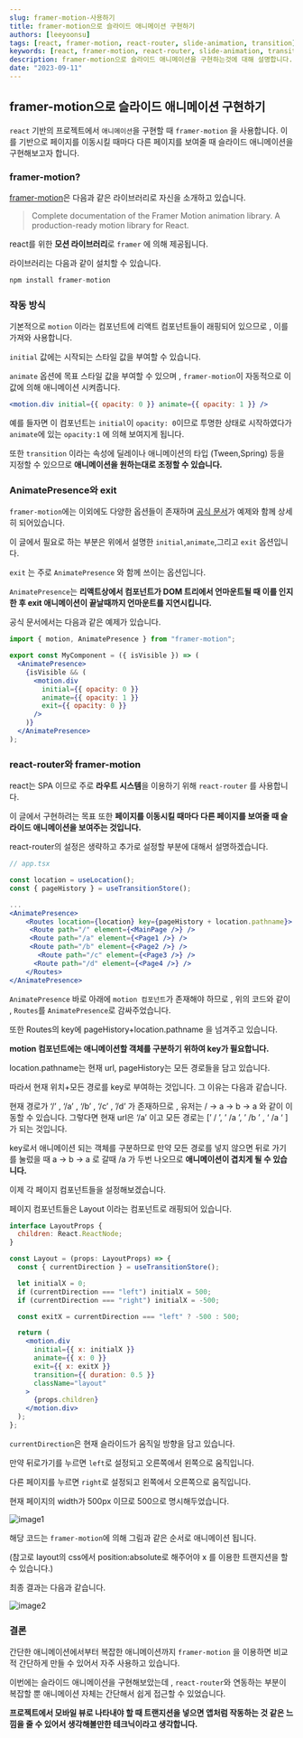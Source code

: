 ```yaml
---
slug: framer-motion-사용하기
title: framer-motion으로 슬라이드 애니메이션 구현하기
authors: [leeyoonsu]
tags: [react, framer-motion, react-router, slide-animation, transition]
keywords: [react, framer-motion, react-router, slide-animation, transition]
description: framer-motion으로 슬라이드 애니메이션을 구현하는것에 대해 설명합니다.
date: "2023-09-11"
---
```


## framer-motion으로 슬라이드 애니메이션 구현하기

`react` 기반의 프로젝트에서 `애니메이션`을 구현할 때 `framer-motion` 을 사용합니다. 이를 기반으로 페이지를 이동시킬 때마다 다른 페이지를 보여줄 때 슬라이드 애니메이션을 구현해보고자 합니다.

### framer-motion?

[framer-motion](https://www.framer.com/motion/)은 다음과 같은 라이브러리로 자신을 소개하고 있습니다.

> Complete documentation of the Framer Motion animation library. A production-ready motion library for React.

react를 위한 **모션 라이브러리**로 `framer` 에 의해 제공됩니다.

라이브러리는 다음과 같이 설치할 수 있습니다.

```jsx
npm install framer-motion
```

### 작동 방식

기본적으로 `motion` 이라는 컴포넌트에 리액트 컴포넌트들이 래핑되어 있으므로 , 이를 가져와 사용합니다.

`initial` 값에는 시작되는 스타일 값을 부여할 수 있습니다.

`animate` 옵션에 목표 스타일 값을 부여할 수 있으며 , `framer-motion`이 자동적으로 이 값에 의해 애니메이션 시켜줍니다.

```jsx
<motion.div initial={{ opacity: 0 }} animate={{ opacity: 1 }} />
```

예를 들자면 이 컴포넌트는 `initial`이 `opacity: 0`이므로 투명한 상태로 시작하였다가 `animate`에 있는 `opacity:1` 에 의해 보여지게 됩니다.

또한 `transition` 이라는 속성에 딜레이나 애니메이션의 타입 (Tween,Spring) 등을 지정할 수 있으므로 **애니메이션을 원하는대로 조정할 수 있습니다.**

### AnimatePresence와 exit

`framer-motion`에는 이외에도 다양한 옵션들이 존재하며 [공식 문서](https://www.framer.com/motion/)가 예제와 함께 상세히 되어있습니다.

이 글에서 필요로 하는 부분은 위에서 설명한 `initial`,`animate`,그리고 `exit` 옵션입니다.

`exit` 는 주로 `AnimatePresence` 와 함께 쓰이는 옵션입니다.

`AnimatePresence`는 **리액트상에서 컴포넌트가 DOM 트리에서 언마운트될 때 이를 인지한 후 exit 애니메이션이 끝날때까지 언마운트를 지연시킵니다.**

공식 문서에서는 다음과 같은 예제가 있습니다.

```jsx
import { motion, AnimatePresence } from "framer-motion";

export const MyComponent = ({ isVisible }) => (
  <AnimatePresence>
    {isVisible && (
      <motion.div
        initial={{ opacity: 0 }}
        animate={{ opacity: 1 }}
        exit={{ opacity: 0 }}
      />
    )}
  </AnimatePresence>
);
```

### react-router와 framer-motion

react는 SPA 이므로 주로 **라우트 시스템**을 이용하기 위해 `react-router` 를 사용합니다.

이 글에서 구현하려는 목표 또한 **페이지를 이동시킬 때마다 다른 페이지를 보여줄 때 슬라이드 애니메이션을 보여주는 것입니다.**

react-router의 설정은 생략하고 추가로 설정할 부분에 대해서 설명하겠습니다.

```jsx
// app.tsx

const location = useLocation();
const { pageHistory } = useTransitionStore();

...
<AnimatePresence>
	<Routes location={location} key={pageHistory + location.pathname}>
     <Route path="/" element={<MainPage />} />
     <Route path="/a" element={<Page1 />} />
     <Route path="/b" element={<Page2 />} />
	   <Route path="/c" element={<Page3 />} />
	  <Route path="/d" element={<Page4 />} />
	</Routes>
</AnimatePresence>
```

`AnimatePresence` 바로 아래에 `motion 컴포넌트`가 존재해야 하므로 , 위의 코드와 같이 , `Routes`를 `AnimatePresence`로 감싸주었습니다.

또한 Routes의 key에 pageHistory+location.pathname 을 넘겨주고 있습니다.

**motion 컴포넌트에는 애니메이션할 객체를 구분하기 위하여 key가 필요합니다.**

location.pathname는 현재 url, pageHistory는 모든 경로들을 담고 있습니다.

따라서 현재 위치+모든 경로를 key로 부여하는 것입니다. 그 이유는 다음과 같습니다.

현재 경로가 ‘/’ , ‘/a’ , ‘/b’ , ‘/c’ , ’/d’ 가 존재하므로 , 유저는 / → a → b → a 와 같이 이동할 수 있습니다. 그렇다면 현재 url은 ‘/a’ 이고 모든 경로는 [’ / ’, ’ /a ’, ’ /b ’ , ‘ /a ‘ ] 가 되는 것입니다.

key로서 애니메이션 되는 객체를 구분하므로 만약 모든 경로를 넣지 않으면 뒤로 가기를 눌렀을 때 a → b → a 로 갈때 /a 가 두번 나오므로 **애니메이션이 겹치게 될 수 있습니다.**

이제 각 페이지 컴포넌트들을 설정해보겠습니다.

페이지 컴포넌트들은 Layout 이라는 컴포넌트로 래핑되어 있습니다.

```jsx
interface LayoutProps {
  children: React.ReactNode;
}

const Layout = (props: LayoutProps) => {
  const { currentDirection } = useTransitionStore();

  let initialX = 0;
  if (currentDirection === "left") initialX = 500;
  if (currentDirection === "right") initialX = -500;

  const exitX = currentDirection === "left" ? -500 : 500;

  return (
    <motion.div
      initial={{ x: initialX }}
      animate={{ x: 0 }}
      exit={{ x: exitX }}
      transition={{ duration: 0.5 }}
      className="layout"
    >
      {props.children}
    </motion.div>
  );
};
```

`currentDirection`은 현재 슬라이드가 움직일 방향을 담고 있습니다.

만약 뒤로가기를 누르면 `left`로 설정되고 오른쪽에서 왼쪽으로 움직입니다.

다른 페이지를 누르면 `right`로 설정되고 왼쪽에서 오른쪽으로 움직입니다.

현재 페이지의 width가 500px 이므로 500으로 명시해두었습니다.

![image1](https://github.com/leey00nsu/SYULION11th-MBTI/assets/101182523/4aca447b-ce19-4d06-9de9-b929cc81d4fa)

해당 코드는 `framer-motion`에 의해 그림과 같은 순서로 애니메이션 됩니다.

(참고로 layout의 css에서 position:absolute로 해주어야 x 를 이용한 트랜지션을 할 수 있습니다.)

최종 결과는 다음과 같습니다.

![image2](https://github.com/leey00nsu/SYULION11th-MBTI/assets/101182523/3ffc94cf-2a78-4dfd-956a-4853f2c4041e)

### 결론

간단한 애니메이션에서부터 복잡한 애니메이션까지 `framer-motion` 을 이용하면 비교적 간단하게 만들 수 있어서 자주 사용하고 있습니다.

이번에는 슬라이드 애니메이션을 구현해보았는데 , `react-router`와 연동하는 부분이 복잡할 뿐 애니메이션 자체는 간단해서 쉽게 접근할 수 있었습니다.

**프로젝트에서 모바일 뷰로 나타내야 할 때 트랜지션을 넣으면 앱처럼 작동하는 것 같은 느낌을 줄 수 있어서 생각해볼만한 테크닉이라고 생각합니다.**
